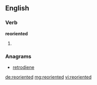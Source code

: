 ==English==

===Verb===
'''reoriented'''
# {{past of|reorient}}

===Anagrams===
* [[retrodiene#English|retrodiene]]

[[de:reoriented]]
[[mg:reoriented]]
[[vi:reoriented]]